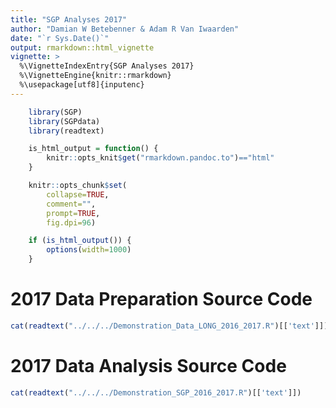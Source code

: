 ```yaml
---
title: "SGP Analyses 2017"
author: "Damian W Betebenner & Adam R Van Iwaarden"
date: "`r Sys.Date()`"
output: rmarkdown::html_vignette
vignette: >
  %\VignetteIndexEntry{SGP Analyses 2017}
  %\VignetteEngine{knitr::rmarkdown}
  %\usepackage[utf8]{inputenc}
---
```


```r
    library(SGP)
    library(SGPdata)
    library(readtext)

    is_html_output = function() {
        knitr::opts_knit$get("rmarkdown.pandoc.to")=="html"
    }

    knitr::opts_chunk$set(
        collapse=TRUE,
        comment="",
        prompt=TRUE,
        fig.dpi=96)

    if (is_html_output()) {
        options(width=1000)
    }
```

# 2017 Data Preparation Source Code

```r
cat(readtext("../../../Demonstration_Data_LONG_2016_2017.R")[['text']])
```


# 2017 Data Analysis Source Code

```r
cat(readtext("../../../Demonstration_SGP_2016_2017.R")[['text']])
```
